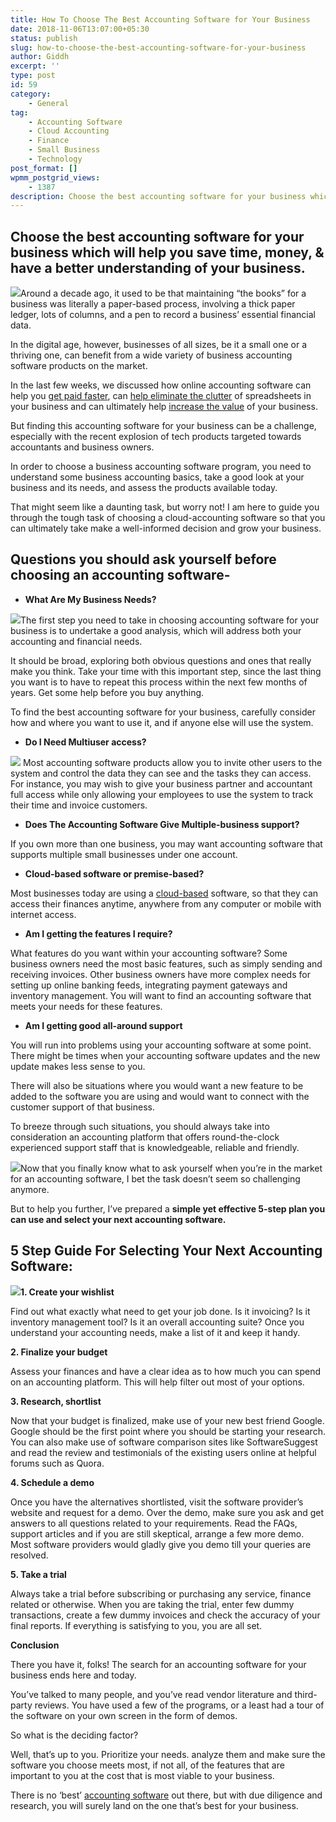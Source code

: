 ```yaml
---
title: How To Choose The Best Accounting Software for Your Business
date: 2018-11-06T13:07:00+05:30
status: publish
slug: how-to-choose-the-best-accounting-software-for-your-business
author: Giddh
excerpt: ''
type: post
id: 59
category:
    - General
tag:
    - Accounting Software
    - Cloud Accounting
    - Finance
    - Small Business
    - Technology
post_format: []
wpmm_postgrid_views:
    - 1387
description: Choose the best accounting software for your business which will help you save time, money, &amp; have a better understanding of your business.
---
```

Choose the best accounting software for your business which will help you save time, money, &amp; have a better understanding of your business. 
------------------------------------------------------------------------------------------------------------------------------------------------

<img class="wp-block-image size-large" src ="https://miro.medium.com/max/776/1*s8GNib3HhdNa0fGCyUqZDg.jpeg" />Around a decade ago, it used to be that maintaining “the books” for a business was literally a paper-based process, involving a thick paper ledger, lots of columns, and a pen to record a business’ essential financial data.

In the digital age, however, businesses of all sizes, be it a small one or a thriving one, can benefit from a wide variety of business accounting software products on the market.

In the last few weeks, we discussed how online accounting software can help you [get paid faster](https://giddh.com/blog/how-to-get-paid-faster-simple-tips-to-getting-paid-promptly), can [help eliminate the clutter](https://giddh.com/blog/why-you-need-freedom-from-the-clutter-of-spreadsheets) of spreadsheets in your business and can ultimately help [increase the value](https://giddh.com/blog/want-to-increase-the-value-of-your-business-accurate-accounting-is-the-answer) of your business.

But finding this accounting software for your business can be a challenge, especially with the recent explosion of tech products targeted towards accountants and business owners.

In order to choose a business accounting software program, you need to understand some business accounting basics, take a good look at your business and its needs, and assess the products available today.

That might seem like a daunting task, but worry not! I am here to guide you through the tough task of choosing a cloud-accounting software so that you can ultimately take make a well-informed decision and grow your business.

Questions you should ask yourself before choosing an accounting software-
-------------------------------------------------------------------------

- **What Are My Business Needs?**

<img class="wp-block-image size-large" src = "https://miro.medium.com/max/2112/1*9nvLYWkrI8dC5ttVAn7RIw.jpeg" />The first step you need to take in choosing accounting software for your business is to undertake a good analysis, which will address both your accounting and financial needs.

It should be broad, exploring both obvious questions and ones that really make you think. Take your time with this important step, since the last thing you want is to have to repeat this process within the next few months of years. Get some help before you buy anything.

To find the best accounting software for your business, carefully consider how and where you want to use it, and if anyone else will use the system.

- **Do I Need Multiuser access?**

<img src = "../../uploads/2019/11/1_0K-cXqPMObSqi6s8XhHGeg.png" /> Most accounting software products allow you to invite other users to the system and control the data they can see and the tasks they can access.  
For instance, you may wish to give your business partner and accountant full access while only allowing your employees to use the system to track their time and invoice customers.

- **Does The Accounting Software Give Multiple-business support?**

If you own more than one business, you may want accounting software that supports multiple small businesses under one account.

- **Cloud-based software or premise-based?**

Most businesses today are using a [cloud-based](https://giddh.com/blog/benefits-of-cloud-based-accounting-software) software, so that they can access their finances anytime, anywhere from any computer or mobile with internet access.

- **Am I getting the features I require?**

What features do you want within your accounting software? Some business owners need the most basic features, such as simply sending and receiving invoices. Other business owners have more complex needs for setting up online banking feeds, integrating payment gateways and inventory management. You will want to find an accounting software that meets your needs for these features.

- **Am I getting good all-around support**

You will run into problems using your accounting software at some point. There might be times when your accounting software updates and the new update makes less sense to you.

There will also be situations where you would want a new feature to be added to the software you are using and would want to connect with the customer support of that business.

To breeze through such situations, you should always take into consideration an accounting platform that offers round-the-clock experienced support staff that is knowledgeable, reliable and friendly.

<img class="wp-block-image size-large" src = "https://miro.medium.com/max/660/1*hQDCEzuJXJGikhkySJWmhQ.jpeg" />Now that you finally know what to ask yourself when you’re in the market for an accounting software, I bet the task doesn’t seem so challenging anymore.

But to help you further, I’ve prepared a **simple yet effective 5-step plan you can use and select your next accounting software.**

5 Step Guide For Selecting Your Next Accounting Software:
---------------------------------------------------------

<img class="wp-block-image size-large" src = "https://miro.medium.com/max/2145/1*U-XQntYfWwRatHNWU3NpZA.jpeg" />**1. Create your wishlist**

Find out what exactly what need to get your job done. Is it invoicing? Is it inventory management tool? Is it an overall accounting suite? Once you understand your accounting needs, make a list of it and keep it handy.

**2. Finalize your budget**

Assess your finances and have a clear idea as to how much you can spend on an accounting platform. This will help filter out most of your options.

**3. Research, shortlist**

Now that your budget is finalized, make use of your new best friend Google. Google should be the first point where you should be starting your research. You can also make use of software comparison sites like SoftwareSuggest and read the review and testimonials of the existing users online at helpful forums such as Quora.

**4. Schedule a demo**

Once you have the alternatives shortlisted, visit the software provider’s website and request for a demo. Over the demo, make sure you ask and get answers to all questions related to your requirements. Read the FAQs, support articles and if you are still skeptical, arrange a few more demo. Most software providers would gladly give you demo till your queries are resolved.

**5. Take a trial**

Always take a trial before subscribing or purchasing any service, finance related or otherwise. When you are taking the trial, enter few dummy transactions, create a few dummy invoices and check the accuracy of your final reports. If everything is satisfying to you, you are all set.

**Conclusion**

There you have it, folks! The search for an accounting software for your business ends here and today.

You’ve talked to many people, and you’ve read vendor literature and third-party reviews. You have used a few of the programs, or a least had a tour of the software on your own screen in the form of demos.

So what is the deciding factor?

Well, that’s up to you. Prioritize your needs. analyze them and make sure the software you choose meets most, if not all, of the features that are important to you at the cost that is most viable to your business.

There is no ‘best’ [accounting software](https://giddh.com/) out there, but with due diligence and research, you will surely land on the one that’s best for your business.